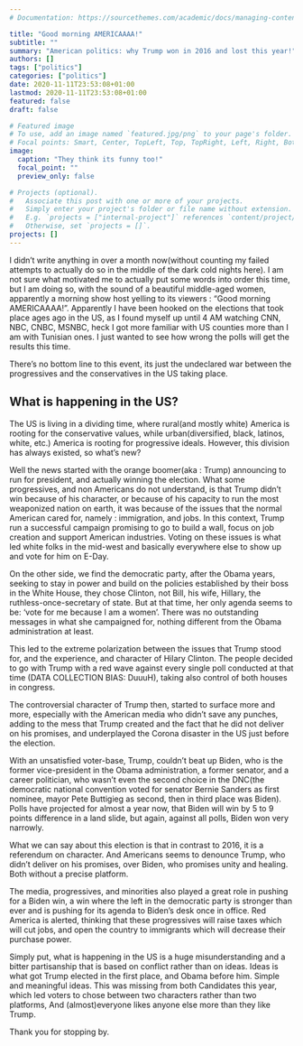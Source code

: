 ```yaml
---
# Documentation: https://sourcethemes.com/academic/docs/managing-content/

title: "Good morning AMERICAAAA!"
subtitle: ""
summary: "American politics: why Trump won in 2016 and lost this year!"
authors: []
tags: ["politics"]
categories: ["politics"]
date: 2020-11-11T23:53:08+01:00
lastmod: 2020-11-11T23:53:08+01:00
featured: false
draft: false

# Featured image
# To use, add an image named `featured.jpg/png` to your page's folder.
# Focal points: Smart, Center, TopLeft, Top, TopRight, Left, Right, BottomLeft, Bottom, BottomRight.
image:
  caption: "They think its funny too!"
  focal_point: ""
  preview_only: false

# Projects (optional).
#   Associate this post with one or more of your projects.
#   Simply enter your project's folder or file name without extension.
#   E.g. `projects = ["internal-project"]` references `content/project/deep-learning/index.md`.
#   Otherwise, set `projects = []`.
projects: []
---
```


  I didn't write anything in over a month now(without counting my failed attempts to actually do so in the middle of the dark cold nights here). I am not sure what motivated me to actually put some words into order this time, but I am doing so, with the sound of a beautiful middle-aged women, apparently a morning show host yelling to its viewers : "Good morning AMERICAAAA!". Apparently I have been hooked on the elections that took place ages ago in the US, as I found myself up until 4 AM watching CNN, NBC, CNBC, MSNBC, heck I got more familiar with US counties more than I am with Tunisian ones. I just wanted to see how wrong the polls will get the results this time.
  
  There's no bottom line to this event, its just the undeclared war between the progressives and the conservatives in the US taking place. 
  
## What is happening in the US?

The US is living in a dividing time, where rural(and mostly white) America is rooting for the conservative values, while urban(diversified, black, latinos, white, etc.) America is rooting for progressive ideals. However, this division has always existed, so what's new?

Well the news started with the orange boomer(aka : Trump) announcing to run for president, and actually winning the election. What some progressives, and non Americans do not understand, is that Trump didn't win because of his character, or because of his capacity to run the most weaponized nation on earth, it was because of the issues that the normal American cared for, namely : immigration, and jobs. In this context, Trump run a successful campaign promising to go to build a wall, focus on job creation and support American industries. Voting on these issues is what led white folks in the mid-west and basically everywhere else to show up and vote for him on E-Day.

On the other side, we find the democratic party, after the Obama years, seeking to stay in power and build on the policies established by their boss in the White House, they chose Clinton, not Bill, his wife, Hillary, the ruthless-once-secretary of state. But at that time, her only agenda seems to be: 'vote for me because I am a women'. There was no outstanding messages in what she campaigned for, nothing different from the Obama administration at least. 

This led to the extreme polarization between the issues that Trump stood for, and the experience, and character of Hilary Clinton. The people decided to go with Trump with a red wave against every single poll conducted at that time (DATA COLLECTION BIAS: DuuuH), taking also control of both houses in congress.

The controversial character of Trump then, started to surface more and more, especially with the American media who didn't save any punches, adding to the mess that Trump created and the fact that he did not deliver on his promises, and underplayed the Corona disaster in the US just before the election. 

With an unsatisfied voter-base, Trump, couldn't beat up Biden, who is the former vice-president in the Obama administration, a former senator, and a career politician, who wasn't even the second choice in the DNC(the democratic national convention voted for senator Bernie Sanders as first nominee, mayor Pete Buttigieg as second, then in third place was Biden). Polls have projected for almost a year now, that Biden will win by 5 to 9 points difference in a land slide, but again, against all polls, Biden won very narrowly. 

What we can say about this election is that in contrast to 2016, it is a referendum on character. And Americans seems to denounce Trump, who didn't deliver on his promises, over Biden, who promises unity and healing. Both without a precise platform.

The media, progressives, and minorities also played a great role in pushing for a Biden win, a win where the left in the democratic party is stronger than ever and is pushing for its agenda to Biden's desk once in office. Red America is alerted, thinking that these progressives will raise taxes which will cut jobs, and open the country to immigrants which will decrease their purchase power. 

Simply put, what is happening in the US is a huge misunderstanding and a bitter partisanship that is based on conflict rather than on ideas. Ideas is what got Trump elected in the first place, and Obama before him. Simple and meaningful ideas. This was missing from both Candidates this year, which led voters to chose between two characters rather than two platforms, And (almost)everyone likes anyone else more than they like Trump.

Thank you for stopping by.











